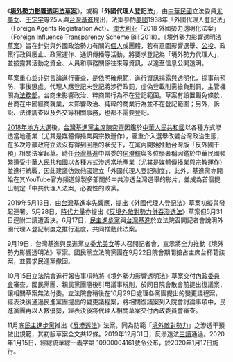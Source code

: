 《'''[[境外勢力影響透明法草案|境外勢力影響透明法草案]]'''》，或稱「'''外國代理人登記法'''」，由[[中華民國|中華民國]]立法委員[[尤美女|尤美女]]、[[王定宇|王定宇]]等25人與[[台灣基進|台灣基進]]提出，法案參酌[[美國|美國]]1938年「外國代理人登記法」（Foreign Agents Registration Act）、[[澳大利亚|澳大利亚]]「2018 外國勢力透明化法案」（Foreign Influence Transparency Scheme Bill 2018）。《[[境外勢力影響透明法草案|境外勢力影響透明法草案]]》旨在針對與外國政治勢力有關的[[自然人|個人]]或團體，若有意圖影響選舉、[[公投|公投]]、政策行政與廢止、政黨運作、通訊傳播等活動，將要求登記為「境外勢力代理人」，並披露其活動之資金、人員和事務關係往來等資訊，以達至信息公開透明。

草案重心並非對言論進行審查，是依明確規範，進行資訊揭露與透明化，採事前預防、事後懲處。代理人應登記未登記將涉行政罰，虛偽登載則需擔負刑罰，主管機關為[[中華民國法務部|法務部]]。台商未影響政治、粹商業行為不在登記範圍。草案有設置豁免條款，台商在中國經商就業，未影響政治、純粹的商業行為並不在登記範圍；另外，訴訟、法律調查以及外交等相關事務，也都不需要登記。

[[2018年中華民國直轄市議員及縣市議員選舉選舉區投票結果列表|2018年地方大選]]後，[[台灣基進黨主席|台灣基進黨主席]][[陳奕齊|陳奕齊]]因鑑於[[中華人民共和國|中華人民共和國]]以各種方式滲透當地產業（尤其是媒體傳播業與宗教運作），嚴重介入選舉改變台灣政治生態，在多次呼籲政府立法沒有得到回應的狀況下，在黨內開始推動台灣版「反外國干預」相關法案起草。時任[[台灣基進|台灣基進]]中常委的[[何澄輝|何澄輝]]與多位學者稱因鑑於中華民國頻繁遭受[[中華人民共和國|中華人民共和國]]以各種方式滲透當地產業（尤其是媒體傳播業與宗教運作）並進行統戰，因此建議彷效他國建立「外國代理人登記制度」，此外，基進黨亦開始在其YouTube官方頻道錄製多部關於中共滲透台灣選舉的影片，並成為首個提出制定「中共代理人法案」必要性的政黨。

2019年5月13日，由[[台灣基進|台灣基進]]率先響應，提出《外國代理人登記法》草案初擬與發起連署。5月28日，[[時代力量|時代力量]]亦提出《[[反境外敵對勢力併吞滲透法|反境外敵對勢力併吞滲透法]]》草案但5月31日逕附二讀遭否決。6月17日，[[民主進步黨|民主進步黨]]與[[台灣基進|台灣基進]]於立法院召開記者會說明外國代理人登記制度之推行進度，共同推動此法案。

9月19日，台灣基進與民進黨立委[[尤美女|尤美女]]等人召開記者會，宣示將全力推動《境外勢力影響透明法》草案。國民黨立法院黨團在9月22日院會期間搶占主席台杯葛該案，並要求民進黨撤回。

10月15日立法院會進行報告事項時將《境外勢力影響透明法》草案交付[[立法院內政委員會|內政委員會]]審查，國民黨團、親民黨團隨後引用議事規則，於同日院會散會前提出復議案，讓相關草案無法付委。立法院會稍後在10月29日處理各黨團提出的變更議程案，經表決後通過民進黨團提出的變更議程案，將相關復議案列入院會討論事項中，民進黨團再以人數優勢，經表決後將代理人相關草案交付內政委員會審查。

11月底[[民主進步黨|民主進步黨]]推出《[[反滲透法|反滲透法]]》法案，同為防範「[[境外敵對勢力|境外敵對勢力]]」之滲透干預做出規範，其初版草案全文共12條。2019年12月31日，反滲透法[[三讀|三讀]]通過。2020年1月15日，經總統華總一義字第 10900004161號令公布，於2020年1月17日施行。